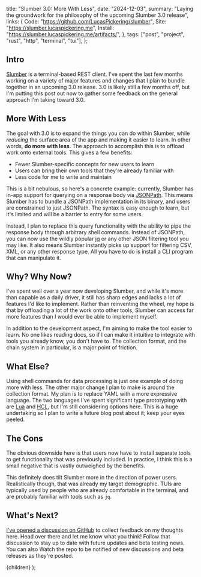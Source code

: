 
  title: "Slumber 3.0: More With Less",
  date: "2024-12-03",
  summary:
    "Laying the groundwork for the philosophy of the upcoming Slumber 3.0 release",
  links: {
    Code: "https://github.com/LucasPickering/slumber",
    Site: "https://slumber.lucaspickering.me",
    Install: "https://slumber.lucaspickering.me/artifacts/",
  },
  tags: ["post", "project", "rust", "http", "terminal", "tui"],
};

## Intro

[Slumber](https://github.com/LucasPickering/slumber) is a terminal-based REST client. I've spent the last few months working on a variety of major features and changes that I plan to bundle together in an upcoming 3.0 release. 3.0 is likely still a few months off, but I'm putting this post out now to gather some feedback on the general approach I'm taking toward 3.0.

## More With Less

The goal with 3.0 is to expand the things you can do within Slumber, while _reducing_ the surface area of the app and making it easier to learn. In other words, **do more with less**. The approach to accomplish this is to offload work onto external tools. This gives a few benefits:

- Fewer Slumber-specific concepts for new users to learn
- Users can bring their own tools that they're already familiar with
- Less code for me to write and maintain

This is a bit nebulous, so here's a concrete example: currently, Slumber has in-app support for querying on a response body via [JSONPath](https://www.ietf.org/archive/id/draft-goessner-dispatch-jsonpath-00.html). This means Slumber has to bundle a JSONPath implementation in its binary, and users are constrained to just JSONPath. The syntax is easy enough to learn, but it's limited and will be a barrier to entry for some users.

Instead, I plan to replace this query functionality with the ability to pipe the response body through arbitrary shell commands. Instead of JSONPath, you can now use the wildly popular [jq](https://jqlang.github.io/jq/) or any other JSON filtering tool you may like. It also means Slumber instantly picks up support for filtering CSV, XML, or any other response type. All you have to do is install a CLI program that can manipulate it.

## Why? Why Now?

I've spent well over a year now developing Slumber, and while it's more than capable as a daily driver, it still has sharp edges and lacks a lot of features I'd like to implement. Rather than reinventing the wheel, my hope is that by offloading a lot of the work onto other tools, Slumber can access far more features than I would ever be able to implement myself.

In addition to the development aspect, I'm aiming to make the tool easier to learn. No one likes reading docs, so if I can make it intuitive to integrate with tools you already know, you don't have to. The collection format, and the chain system in particular, is a major point of friction.

## What Else?

Using shell commands for data processing is just one example of doing more with less. The other major change I plan to make is around the collection format. My plan is to replace YAML with a more expressive language. The two languages I've spent significant type prototyping with are [Lua](https://www.lua.org/) and [HCL](https://github.com/hashicorp/hcl), but I'm still considering options here. This is a huge undertaking so I plan to write a future blog post about it; keep your eyes peeled.

## The Cons

The obvious downside here is that users now have to install separate tools to get functionality that was previously included. In practice, I think this is a small negative that is vastly outweighed by the benefits.

This definitely does tilt Slumber more in the direction of power users. Realistically though, that was already my target demographic. TUIs are typically used by people who are already comfortable in the terminal, and are probably familiar with tools such as `jq`.

## What's Next?

[I've opened a discussion on GitHub]() to collect feedback on my thoughts here. Head over there and let me know what you think! Follow that discussion to stay up to date with future updates and beta testing news. You can also Watch the repo to be notified of new discussions and beta releases as they're posted.

  <PostView metadata={metadata}>{children}</PostView>
);
